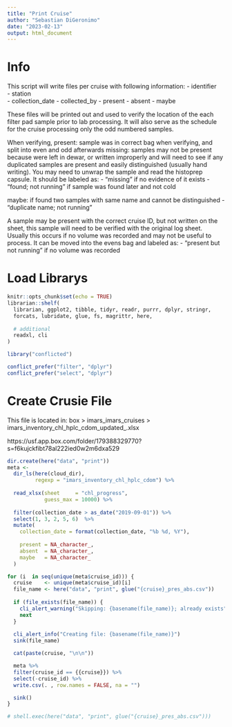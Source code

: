 ```yaml
---
title: "Print Cruise"
author: "Sebastian DiGeronimo"
date: "2023-02-13"
output: html_document
---
```

# Info
This script will write files per cruise with following information:
- identifier	
- station	
- collection_date
- collected_by
- present 
- absent
- maybe

These files will be printed out and used to verify the location of the each 
filter pad sample prior to lab processing. It will also serve as the schedule
for the cruise processing only the odd numbered samples.

When verifying, 
present: sample was in correct bag when verifying, and split into even and odd 
         afterwards
missing: samples may not be present because were left in dewar, or written 
         improperly and will need to see if any duplicated samples are present
         and easily distinguished (usually hand writing). 
         You may need to unwrap the sample and read the histoprep capsule.
         It should be labeled as:
         - "missing" if no evidence of it exists
         - "found; not running" if sample was found later and not cold
         
maybe: if found two samples with same name and cannot be distinguished
       - "duplicate name; not running"

A sample may be present with the correct cruise ID, but not written on the 
sheet, this sample will need to be verified with the original log sheet.
Usually this occurs if no volume was recorded and may not be useful to process. 
It can be moved into the evens bag and labeled as:
- "present but not running" if no volume was recorded

# Load Librarys
```r
knitr::opts_chunk$set(echo = TRUE)
librarian::shelf(
  librarian, ggplot2, tibble, tidyr, readr, purrr, dplyr, stringr,
  forcats, lubridate, glue, fs, magrittr, here,
  
  # additional
  readxl, cli
)

library("conflicted")

conflict_prefer("filter", "dplyr")
conflict_prefer("select", "dplyr")
```

# Create Crusie File 
This file is located in:
box > imars_imars_cruises > imars_inventory_chl_hplc_cdom_updated_<date>.xlsx

https://usf.app.box.com/folder/179388329770?s=f6kujckfibt78al222ied0w2m6dxa529
```r
dir.create(here("data", "print"))
meta <-
  dir_ls(here(cloud_dir), 
         regexp = "imars_inventory_chl_hplc_cdom") %>%
  
  read_xlsx(sheet     = "chl_progress",
            guess_max = 10000) %>%
  
  filter(collection_date > as_date("2019-09-01")) %>%
  select(1, 3, 2, 5, 6)  %>%
  mutate(
    collection_date = format(collection_date, "%b %d, %Y"),
    
    present = NA_character_,
    absent  = NA_character_,
    maybe   = NA_character_
  )

for (i  in seq(unique(meta$cruise_id))) {
  cruise    <- unique(meta$cruise_id)[i]
  file_name <- here("data", "print", glue("{cruise}_pres_abs.csv"))
  
  if (file_exists(file_name)) {
    cli_alert_warning("Skipping: {basename(file_name)}; already exists")
    next
  }
  
  cli_alert_info("Creating file: {basename(file_name)}")
  sink(file_name)

  cat(paste(cruise, "\n\n"))

  meta %>%
  filter(cruise_id == {{cruise}}) %>%
  select(-cruise_id) %>%
  write.csv(. , row.names = FALSE, na = "")

  sink()
}

# shell.exec(here("data", "print", glue("{cruise}_pres_abs.csv")))
```

